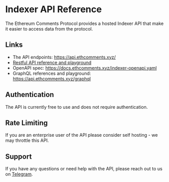 # Indexer API Reference

The Ethereum Comments Protocol provides a hosted Indexer API that make it easier to access data from the protocol.

## Links

- The API endpoints: https://api.ethcomments.xyz/
- [Restful API reference and playground](/idxer-reference/restful)
- OpenAPI spec: https://docs.ethcomments.xyz/indexer-openapi.yaml
- GraphQL references and playground: https://api.ethcomments.xyz/graphql

## Authentication

The API is currently free to use and does not require authentication.

## Rate Limiting

If you are an enterprise user of the API please consider self hosting - we may throttle this API.

## Support

If you have any questions or need help with the API, please reach out to us on [Telegram](https://t.me/davidfurlong).